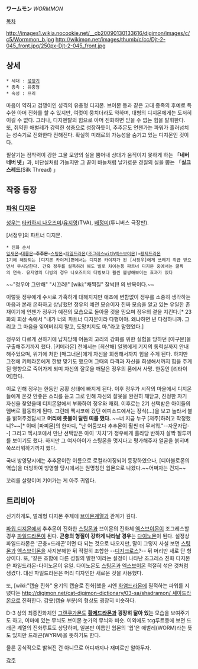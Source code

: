 '''ワームモン''' ''WORMMON''

[[목차]]

http://images1.wikia.nocookie.net/__cb20090130133616/digimon/images/c/c5/Wormmon_b.jpg http://wikimon.net/images/thumb/c/cc/Djt-2-045_front.jpg/250px-Djt-2-045_front.jpg

== 상세 ==
 * 세대 : [[성장기]]
 * 종족 : 유충형
 * 속성 : 프리

마음이 약하고 겁쟁이인 성격의 유충형 디지몬. 브이몬 등과 같은 고대 종족의 후예로 특수한 아머 진화를 할 수 있지만, 여럿이 뭉치더라도 약하며, 대형의 디지몬에게는 도저히 이길 수 없다. 그러나, 디지멘탈의 힘으로 아머 진화하면 믿을 수 없는 힘을 발휘한다. 또, 취약한 애벌레가 강력한 성충으로 성장하듯이, 추추몬도 언젠가는 파워가 흘러넘치는 성숙기로 진화한다 전해진다. 확실히 미래로의 가능성을 숨기고 있는 디지몬인 것이다.

필살기는 점착력이 강한 그물 모양의 실을 뿜어내 상대가 움직이지 못하게 하는 「'''네버네버 넷'''」과, 비단실처럼 가늘지만 그 끝이 바늘처럼 날카로운 경질의 실을 뿜는 「'''실크 스레드'''(Silk Thread) 」


== 작중 등장 ==
=== [[파워 디지몬]] ===

[[성우]]는 [[타카하시 나오즈미]]/[[유지영]](TVA), [[배정미]](투니버스 극장판).

[서정우]의 파트너 디지몬.
 * 진화 순서
 [[잎새몬]]→[[대롱몬]]→'''추추몬'''→[[스팅몬]]→[[파일드라몬]]([[조그레스]]with[[엑스브이몬]])→[[황제드라몬]]
 1기에 해당되는 [디지몬 카이저]편에서는 디지몬 카이저가 된 [서정우]에게 쓰레기 취급 받으면서 무시당한다. 간혹 정우를 설득하려 해도 발로 차이는등 파트너 디지몬 중에서는 굴욕의 연속. 유지영의 더빙의 경우 나오즈미의 더빙보다 훨씬 불쌍해보이는 효과가 있다

~~"정우야 그만해"  "시끄러!"  [wiki:"채찍질" 찰싹]!! 의 반복이다.~~

이렇듯 정우에게 수시로 가혹하게 대해지지만 애초에 변함없이 정우를 소중히 생각하는 마음과 본래 온화하고 상냥했던 정우의 예전 모습이자 진짜 모습을 알고 있는 유일한 존재이기에 언젠가 정우가 예전의 모습으로 돌아올 것을 믿으며 정우의 곁을 지킨다.[* 23화의 회상 속에서 "내가 너의 파트너 디지몬이라 다행이야. 왜냐하면 넌 다정하니까. 그리고 그 마음을 잊어버리지 말고, 도망치지도 마."라고 말했었다.]

정우와 다르게 선하기에 납치당해 어둠의 고리의 강화를 위한 실험을 당하던 [아구몬]을 구출해주기까지 했다. [키메라몬] 전에서는 [최산해] 일행에게 기지의 동력실까지 안내해주었으며, 위기에 처한 [매그너몬]에게 자신을 희생해서까지 힘을 주게 된다. 하지만 그전에 키메라몬에게 한방 맞기도 했으며 그때의 타격과 자신을 희생해서까지 힘을 주게된 영향으로 죽어가게 되며 자신의 잘못을 깨달은 정우의 품에서 사망. 한동안 [리타이어]한다.

이로 인해 정우는 한동안 공황 상태에 빠지게 된다. 이후 정우가 시작의 마을에서 디지몬들에게 온갖 안좋은 소리를 듣고 그로 인해 자신의 잘못을 완전히 깨닫고, 진정한 자기 자신을 찾았을때 디지몬알에서 부화하여 정우와 재회. 이후로는 2기 선택받은 아이들의 멤버로 활동하게 된다. 그런데 멕시코에 갔던 에피소드에서는 장식(…)을 보고 놀라서 불을 밝혀주겠답시고 '''머리에 촛불이 달린 띠를 맸다.''' ~~너 지금 누구 [저주]하려고 작정했니?~~[* 이때 [파피몬]의 한마디, "난 어둠보다 추추몬이 훨씬 더 무서워."--자문자답--] 그리고 멕시코에서 만난 선택받은 아이 '치치'가 정우에게 홀라당 반하자 살짝 질투끼를 보이기도 했다. 하지만 그 여자아이가 스팅몬을 멋지다고 평가해주자 얼굴을 붉히며 쑥쓰러워하기까지 했다.

국내 방영당시에는 추추몬이란 이름으로 로컬라이징되어 등장하였으나, [디아블로몬의 역습]을 더빙하여 방영할 당시에서는 원명칭인 웜몬으로 나왔다.~~어쩌자는 건지~~

꼬리를 살랑이며 기어가는 게 아주 귀엽다.
== 트리비아 ==
신기하게도, 벌레형 디지몬 주제에 [[브이몬]]계열과 관계가 깊다.

[[파워 디지몬]]에서 추추몬이 진화한 [[스팅몬]]과 브이몬의 진화체 [[엑스브이몬]]이 조그레스할 경우 [[파일드라몬]]이 된다. '''곤충의 형질이 강하게 나타날 경우'''는 [http://imagesearch.naver.com/search.naver?sm=ext&viewloc=0&where=idetail&rev=15&query=%EB%8B%A4%EC%9D%B4%EB%85%B8%EB%AA%AC&section=image&sort=0&res_fr=0&res_to=0&start=2&img_id=blog14695893%7C27%7C100091143740_4&ie=utf8&aq=0&spq=0&nx_search_query=%EB%8B%A4%EC%9D%B4%EB%85%B8%EB%AA%AC&nx_and_query=&nx_sub_query=&nx_search_hlquery=&nx_search_fasquery= 다이노몬]이 된다. 설정상 파일드라몬은 '곤충+드래곤'이면 다 되는 것으로 나오지만, 말이 그렇지 사실 보면 [[스팅몬]]과 [[엑스브이몬]]을 사지분해한 뒤 적절히 조합한 --[[디지크로스]]?-- 뒤 머리만 새로 단 형상이다. 또, '같은 조합에 다른 성질의 발현'이라는 설정이 나타난 조그레스 진화 디지몬은 파일드라몬-다이노몬이 유일. 다이노몬도 [[스팅몬]]과 [[엑스브이몬]] 적절히 섞은 것처럼 생겼다. 대신 파일드라몬은 머리 디자인만 새로운 것을 사용했다.

또, [wiki:"캡슐 진화" 용기의 캡슐로 진화]했을 시엔 [[화염드라몬]]에 필적하는 파워를 지녔다는 [[http://digimon.net/cat-digimon-dictionary/03-sa/shadramon/ 셰이드라몬]]으로 진화한다. 갑옷(캡슐 부분)의 형상도 굉장히 비슷하다.

D-3 상의 최종진화체인 [[그랜쿠가몬]]도 '''[[황제드라몬]]과 굉장히 닮아 있는''' 모습을 보여주기도 하고, 이마에 있는 무늬도 브이몬 눈가의 무늬와 비슷. 이외에도 tcg루트등에 보면 드래곤 계열의 진화루트도 상당하며, 일본판 이름인 웜몬의 '웜'은 애벌레(WORM)라는 뜻도 있지만 드래곤(WYRM)을 뜻하기도 한다.  

물론 공식적으로 밝혀진 건 아니므로 어디까지나 재미로만 알아두자.

[[각주]]

